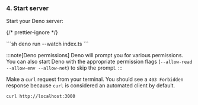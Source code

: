 
### 4. Start server

Start your Deno server:

{/* prettier-ignore */}
<SelectableContent client:load syncKey="language" frameworkSwitcher>
<div slot="TS" slotIdx="1">
  ```sh
  deno run --watch index.ts
  ```
</div>
</SelectableContent>

:::note[Deno permissions] Deno will prompt you for various permissions. You can
also start Deno with the appropriate permission flags
(`--allow-read --allow-env --allow-net`) to skip the prompt. :::

Make a `curl` request from your terminal. You should see a `403 Forbidden`
response because `curl` is considered an automated client by default.

```sh
curl http://localhost:3000
```
